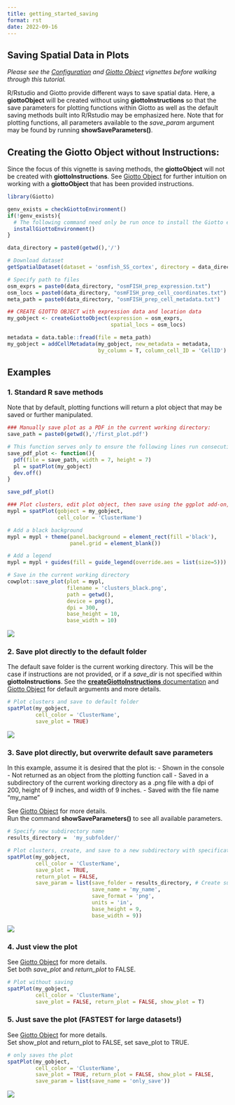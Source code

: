 ```yaml
--- 
title: getting_started_saving 
format: rst 
date: 2022-09-16 
--- 
```


## Saving Spatial Data in Plots

*Please see the [Configuration]() and [Giotto Object](./getting_started_gobject.html) vignettes before walking through this tutorial.*

R/Rstudio and Giotto provide different ways to save spatial data. Here, a **giottoObject** will be created without using **giottoInstructions** so that the save parameters for plotting functions within Giotto as well as the default saving methods built into R/Rstudio may be emphasized here. Note that for plotting functions, all parameters available to the *save_param* argument may be found by running **showSaveParameters()**.

## Creating the Giotto Object without Instructions:

Since the focus of this vignette is saving methods, the **giottoObject** will not be created with **giottoInstructions**. See [Giotto Object](./getting_started_gobject.html) for further intuition on working with a **giottoObject** that has been provided instructions. 

```r
library(Giotto)

genv_exists = checkGiottoEnvironment()
if(!genv_exists){
  # The following command need only be run once to install the Giotto environment.
  installGiottoEnvironment()
}

data_directory = paste0(getwd(),'/')

# Download dataset 
getSpatialDataset(dataset = 'osmfish_SS_cortex', directory = data_directory, method = 'wget')

# Specify path to files
osm_exprs = paste0(data_directory, "osmFISH_prep_expression.txt")
osm_locs = paste0(data_directory, "osmFISH_prep_cell_coordinates.txt")
meta_path = paste0(data_directory, "osmFISH_prep_cell_metadata.txt")

## CREATE GIOTTO OBJECT with expression data and location data
my_gobject <- createGiottoObject(expression = osm_exprs,
                                 spatial_locs = osm_locs)

metadata = data.table::fread(file = meta_path)
my_gobject = addCellMetadata(my_gobject, new_metadata = metadata,
                             by_column = T, column_cell_ID = 'CellID')
```


## Examples 

### 1. Standard R save methods
Note that by default, plotting functions will return a plot object that may be saved or further manipulated.
```r
### Manually save plot as a PDF in the current working directory:
save_path = paste0(getwd(),'/first_plot.pdf')

# This function serves only to ensure the following lines run consecutively.
save_pdf_plot <- function(){ 
  pdf(file = save_path, width = 7, height = 7)
  pl = spatPlot(my_gobject)
  dev.off()
}

save_pdf_plot()

### Plot clusters, edit plot object, then save using the ggplot add-on, cowplot:
mypl = spatPlot(gobject = my_gobject, 
                cell_color = 'ClusterName')

# Add a black background
mypl = mypl + theme(panel.background = element_rect(fill ='black'),
                    panel.grid = element_blank())

# Add a legend
mypl = mypl + guides(fill = guide_legend(override.aes = list(size=5)))

# Save in the current working directory
cowplot::save_plot(plot = mypl,
                   filename = 'clusters_black.png', 
                   path = getwd(),
                   device = png(),
                   dpi = 300, 
                   base_height = 10, 
                   base_width = 10)

```

![](/images/images_pkgdown/getting_started_figs/getting_started_saving/clusters_black.png)

### 2. Save plot directly to the default folder
The default save folder is the current working directory. This will be the case if instructions are not provided, or if a *save_dir* is not specified within **giottoInstructions**. See the [**createGiottoInstructions** documentation](http://giottosuite.com/reference/createGiottoInstructions.html) and [Giotto Object](./getting_started_gobject.html) for default arguments and more details.

```r
# Plot clusters and save to default folder
spatPlot(my_gobject, 
         cell_color = 'ClusterName', 
         save_plot = TRUE)
```
![](/images/images_pkgdown/getting_started_figs/getting_started_saving/-SpatPlot2D.png)

### 3. Save plot directly, but overwrite default save parameters

In this example, assume it is desired that the plot is: 
- Shown in the console
- Not returned as an object from the plotting function call 
- Saved in a subdirectory of the current working directory as a .png file with a dpi of 200, height of 9 inches, and width of 9 inches.
- Saved with the file name "my_name"

See [Giotto Object](./getting_started_gobject.html) for more details.  
Run the command **showSaveParameters()** to see all available parameters.   
```r
# Specify new subdirectory name
results_directory =  'my_subfolder/'

# Plot clusters, create, and save to a new subdirectory with specifications above.
spatPlot(my_gobject, 
         cell_color = 'ClusterName', 
         save_plot = TRUE,
         return_plot = FALSE,
         save_param = list(save_folder = results_directory, # Create subdirectory
                           save_name = 'my_name', 
                           save_format = 'png', 
                           units = 'in',
                           base_height = 9,
                           base_width = 9))
```
![](/images/images_pkgdown/getting_started_figs/getting_started_saving/my_name.png)

### 4. Just view the plot
See [Giotto Object](./getting_started_gobject.html) for more details.  
Set both *save_plot* and *return_plot* to FALSE.
```r
# Plot without saving
spatPlot(my_gobject, 
         cell_color = 'ClusterName', 
         save_plot = FALSE, return_plot = FALSE, show_plot = T)

```


### 5. Just save the plot (FASTEST for large datasets!)
See [Giotto Object](./getting_started_gobject.html) for more details.  
Set show_plot and return_plot to FALSE, set save_plot to TRUE.
```r
# only saves the plot
spatPlot(my_gobject, 
         cell_color = 'ClusterName', 
         save_plot = TRUE, return_plot = FALSE, show_plot = FALSE,
         save_param = list(save_name = 'only_save'))

```

![](/images/images_pkgdown/getting_started_figs/getting_started_saving/only_save.png)
